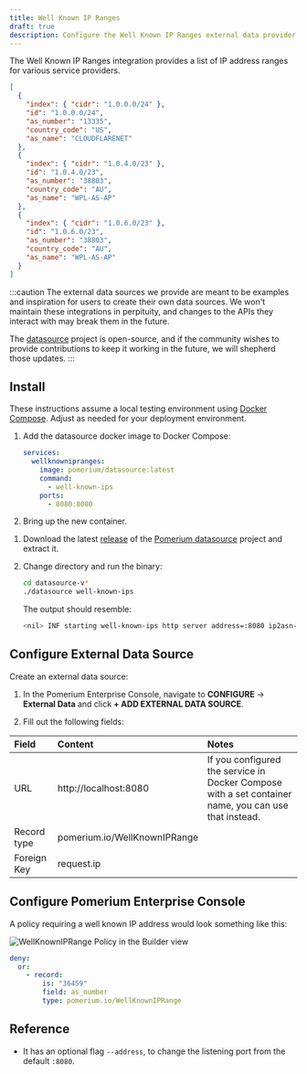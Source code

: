 ```yaml
---
title: Well Known IP Ranges
draft: true
description: Configure the Well Known IP Ranges external data provider to extend your access policies.
---
```



The Well Known IP Ranges integration provides a list of IP address ranges for various service providers.

```json title="Example"
[
  {
    "index": { "cidr": "1.0.0.0/24" },
    "id": "1.0.0.0/24",
    "as_number": "13335",
    "country_code": "US",
    "as_name": "CLOUDFLARENET"
  },
  {
    "index": { "cidr": "1.0.4.0/23" },
    "id": "1.0.4.0/23",
    "as_number": "38803",
    "country_code": "AU",
    "as_name": "WPL-AS-AP"
  },
  {
    "index": { "cidr": "1.0.6.0/23" },
    "id": "1.0.6.0/23",
    "as_number": "38803",
    "country_code": "AU",
    "as_name": "WPL-AS-AP"
  }
]
```

:::caution
The external data sources we provide are meant to be examples and inspiration for users to create their own data sources. We won't maintain these integrations in perpituity, and changes to the APIs they interact with may break them in the future.

The [datasource](https://github.com/pomerium/datasource) project is open-source, and if the community wishes to provide contributions to keep it working in the future, we will shepherd those updates.
:::

## Install

<Tabs>
<TabItem value="compose" label="Docker Compose">

These instructions assume a local testing environment using [Docker Compose]. Adjust as needed for your deployment environment.

1. Add the datasource docker image to Docker Compose:

   ```yaml
   services:
     wellknownipranges:
       image: pomerium/datasource:latest
       command:
         - well-known-ips
       ports:
         - 8080:8080
   ```

1. Bring up the new container.

</TabItem>

<TabItem value="binary" label="Local Binary">

1. Download the latest [release] of the [Pomerium datasource] project and extract it.
1. Change directory and run the binary:

   ```sh
   cd datasource-v*
   ./datasource well-known-ips
   ```

   The output should resemble:

   ```sh
   <nil> INF starting well-known-ips http server address=:8080 ip2asn-url=https://iptoasn.com/data/ip2asn-v4.tsv.gz
   ```

</TabItem>

</Tabs>

## Configure External Data Source

Create an external data source:

1. In the Pomerium Enterprise Console, navigate to **CONFIGURE** → **External Data** and click **+ ADD EXTERNAL DATA SOURCE**.

1. Fill out the following fields:

| Field       | Content                      | Notes                                                                                                |
| :---------- | :--------------------------- | :--------------------------------------------------------------------------------------------------- |
| URL         | http://localhost:8080        | If you configured the service in Docker Compose with a set container name, you can use that instead. |
| Record type | pomerium.io/WellKnownIPRange |                                                                                                      |
| Foreign Key | request.ip                   |                                                                                                      |

## Configure Pomerium Enterprise Console

A policy requiring a well known IP address would look something like this:

<Tabs>
<TabItem value="builder" label="Builder">

![WellKnownIPRange Policy in the Builder view](./img/well-known-ip-range-policy.png)

</TabItem>
<TabItem value="editor" label="Editor">

```yaml showLineNumbers
deny:
  or:
    - record:
        is: "36459"
        field: as_number
        type: pomerium.io/WellKnownIPRange
```

</TabItem>
</Tabs>

## Reference

- It has an optional flag `--address`, to change the listening port from the default `:8080`.

[docker compose]: https://docs.docker.com/compose/
[pomerium datasource]: https://github.com/pomerium/datasource
[release]: https://github.com/pomerium/datasource/releases
